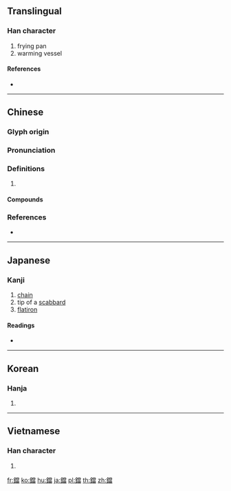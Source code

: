{{character info/new}}
{{also|铛}}
==Translingual==
{{Han simplified forms|鐺|𫟰|铛|ex=y}}

===Han character===
{{Han char|rn=167|rad=金|as=13|sn=21|four=89166|canj=CFBW}}

# frying pan
# warming vessel

====References====
* {{Han ref|kx=1324.090|dkj=40954|dj=1825.080|hdz=64263.030|uh=943A|ud=37946|bh=C54C|bd=50508}}

----

==Chinese==
{{zh-forms|s=铛}}

===Glyph origin===
{{Han etym}}

===Pronunciation===
{{zh-pron
|m=dāng
|c=dong1,cing1,caang1
|mn=tang
|mc=y
|oc=y
|cat=
}}

===Definitions===
{{zh-hanzi}}

# {{rfdef|zh}}

====Compounds====
{{zh-der|啷鐺|釘鈴鐺鋃|鈴鐺|鈴鐺壽星|鋃鐺|鋃鐺入獄|鐺底焦飯|鐺鐺|鐺頭|餅鐺}}

===References===
* {{R:yue:Hanzi}}

----

==Japanese==

===Kanji===
{{ja-kanji|grade=|rs=金13|style=ky|shin=𫟰}}

# [[chain]]
# tip of a [[scabbard]]
# [[flatiron]]

====Readings====
* {{ja-readings|goon=[[しょう]] (shō), [[とう]] (tō)|kanon=[[そう]] (sō), [[とう]] (tō)|kun=[[なべ]] (nabe), [[こじり]] (kojiri), [[こて]] (kote)|nanori=}}

----

==Korean==

===Hanja===
{{ko-hanja|hangeul=당|eumhun=|rv=dang|mr=tang|y=tang}}

# {{defn|lang=ko|sort=金13}}

----

==Vietnamese==

===Han character===
{{vi-hantu|[[đang]], [[đương]], [[xanh]]|rs=金13}}

# {{defn|lang=vi|sort=金13}}

[[fr:鐺]]
[[ko:鐺]]
[[hu:鐺]]
[[ja:鐺]]
[[pl:鐺]]
[[th:鐺]]
[[zh:鐺]]